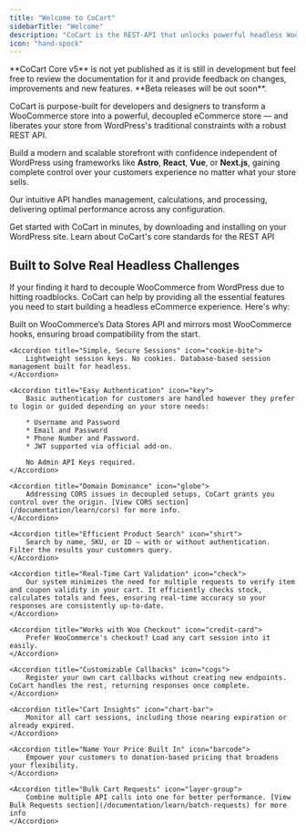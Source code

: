 ```yaml
---
title: "Welcome to CoCart"
sidebarTitle: "Welcome"
description: "CoCart is the REST-API that unlocks powerful headless WooCommerce capabilities."
icon: "hand-spock"
---
```


<Warning>
    **CoCart Core v5** is not yet published as it is still in development but feel free to review the documentation for it and provide feedback on changes, improvements and new features. **Beta releases will be out soon**.
</Warning>

CoCart is purpose-built for developers and designers to transform a WooCommerce store into a powerful, decoupled eCommerce store — and liberates your store from WordPress's traditional constraints with a robust REST API.

Build a modern and scalable storefront with confidence independent of WordPress using frameworks like **Astro**, **React**, **Vue**, or **Next.js**, gaining complete control over your customers experience no matter what your store sells.

Our intuitive API handles management, calculations, and processing, delivering optimal performance across any configuration.

<CardGroup cols={2}>
    <Card
        title="Installation"
        icon="rocket"
        color="#f91880"
        href="/getting-started/core/setup"
    >
        Get started with CoCart in minutes, by downloading and installing on your WordPress site.
    </Card>
    <Card
        title="Standards"
        icon="clipboard"
        color="#EA8000"
        href="/overview/standards"
    >
        Learn about CoCart's core standards for the REST API
    </Card>
</CardGroup>

## Built to Solve Real Headless Challenges

If your finding it hard to decouple WooCommerce from WordPress due to hitting roadblocks. CoCart can help by providing all the essential features you need to start building a headless eCommerce experience. Here's why:

<AccordionGroup>
    <Accordion title="Source of Truth" icon="anchor">
        Built on WooCommerce’s Data Stores API and mirrors most WooCommerce hooks, ensuring broad compatibility from the start.
    </Accordion>

    <Accordion title="Simple, Secure Sessions" icon="cookie-bite">
        Lightweight session keys. No cookies. Database-based session management built for headless.
    </Accordion>

    <Accordion title="Easy Authentication" icon="key">
        Basic authentication for customers are handled however they prefer to login or guided depending on your store needs:

        * Username and Password
        * Email and Password
        * Phone Number and Password.
        * JWT supported via official add-on.

        No Admin API Keys required. 
    </Accordion>

    <Accordion title="Domain Dominance" icon="globe">
        Addressing CORS issues in decoupled setups, CoCart grants you control over the origin. [View CORS section](/documentation/learn/cors) for more info.
    </Accordion>

    <Accordion title="Efficient Product Search" icon="shirt">
        Search by name, SKU, or ID — with or without authentication. Filter the results your customers query.
    </Accordion>

    <Accordion title="Real-Time Cart Validation" icon="check">
        Our system minimizes the need for multiple requests to verify item and coupon validity in your cart. It efficiently checks stock, calculates totals and fees, ensuring real-time accuracy so your responses are consistently up-to-date.
    </Accordion>

    <Accordion title="Works with Woo Checkout" icon="credit-card">
        Prefer WooCommerce's checkout? Load any cart session into it easily.
    </Accordion>

    <Accordion title="Customizable Callbacks" icon="cogs">
        Register your own cart callbacks without creating new endpoints. CoCart handles the rest, returning responses once complete.
    </Accordion>

    <Accordion title="Cart Insights" icon="chart-bar">
        Monitor all cart sessions, including those nearing expiration or already expired.
    </Accordion>

    <Accordion title="Name Your Price Built In" icon="barcode">
        Empower your customers to donation-based pricing that broadens your flexibility.
    </Accordion>

    <Accordion title="Bulk Cart Requests" icon="layer-group">
        Combine multiple API calls into one for better performance. [View Bulk Requests section](/documentation/learn/batch-requests) for more info
    </Accordion>
</AccordionGroup>
